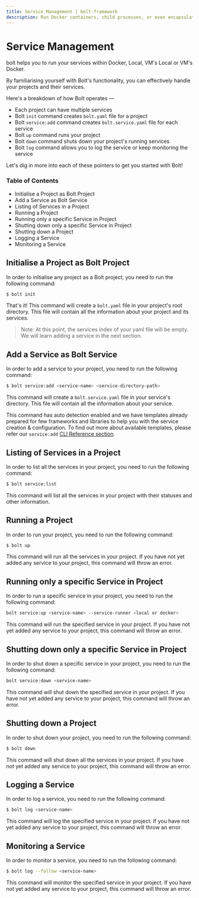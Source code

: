 ```yaml
---
title: Service Management | bolt-framework
description: Run Docker containers, child processes, or even encapsulate your entire project within a VM, all under one unified API.
---
```



<Meta title="References/Service Management" />

# Service Management

bolt helps you to run your services within Docker, Local, VM's Local or VM's Docker.

By familiarising yourself with Bolt's functionality, you can effectively handle your projects and their services.

Here's a breakdown of how Bolt operates —

- Each project can have multiple services
- Bolt `init` command creates `bolt.yaml` file for a project
- Bolt `service:add` command creates `bolt.service.yaml` file for each service
- Bolt `up` command runs your project
- Bolt `down` command shuts down your project's running services
- Bolt `log` command allows you to log the service or keep monitoring the service

Let's dig in more into each of these pointers to get you started with Bolt!

### Table of Contents

- Initialise a Project as Bolt Project
- Add a Service as Bolt Service
- Listing of Services in a Project
- Running a Project
- Running only a specific Service in Project
- Shutting down only a specific Service in Project
- Shutting down a Project
- Logging a Service
- Monitoring a Service

## Initialise a Project as Bolt Project

In order to initialise any project as a Bolt project, you need to run the following command:

```bash
$ bolt init
```

That's it! This command will create a `bolt.yaml` file in your project's root directory. This file will contain all the information about your project and its services.

> Note: At this point, the services index of your yaml file will be empty. We will learn adding a service in the next section.

## Add a Service as Bolt Service

In order to add a service to your project, you need to run the following command:

```bash
$ bolt service:add <service-name> <service-directory-path>
```

This command will create a `bolt.service.yaml` file in your service's directory. This file will contain all the information about your service.

This command has auto detection enabled and we have templates already prepared for few frameworks and libraries to help you with the service creation & configuration. To find out more about available templates, please refer our `service:add` [CLI Reference section](/docs/api-References/cli-References/service-add).

## Listing of Services in a Project

In order to list all the services in your project, you need to run the following command:

```bash
$ bolt service:list
```

This command will list all the services in your project with their statuses and other information.

## Running a Project

In order to run your project, you need to run the following command:

```bash
$ bolt up
```

This command will run all the services in your project. If you have not yet added any service to your project, this command will throw an error.

## Running only a specific Service in Project

In order to run a specific service in your project, you need to run the following command:

```bash
bolt service:up <service-name> --service-runner <local or docker>
```

This command will run the specified service in your project. If you have not yet added any service to your project, this command will throw an error.

## Shutting down only a specific Service in Project

In order to shut down a specific service in your project, you need to run the following command:

```bash
bolt service:down <service-name>
```

This command will shut down the specified service in your project. If you have not yet added any service to your project, this command will throw an error.

## Shutting down a Project

In order to shut down your project, you need to run the following command:

```bash
$ bolt down
```

This command will shut down all the services in your project. If you have not yet added any service to your project, this command will throw an error.

## Logging a Service

In order to log a service, you need to run the following command:

```bash
$ bolt log <service-name>
```

This command will log the specified service in your project. If you have not yet added any service to your project, this command will throw an error.

## Monitoring a Service

In order to monitor a service, you need to run the following command:

```bash
$ bolt log --follow <service-name>
```

This command will monitor the specified service in your project. If you have not yet added any service to your project, this command will throw an error.
